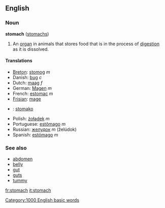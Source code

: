 ==English==
=== Noun ===
'''stomach''' ([[stomachs]])

#An [[organ]] in animals that stores food that is in the process of [[digestion]] as it is dissolved.

==== Translations ====
*[[Breton]]: [[stomog]] ''m''
*Danish: [[bug]] ''c''
*Dutch: [[maag]] ''f''
*German: [[Magen]] ''m''
*French: [[estomac]] ''m''
*[[Frisian]]: [[mage]]
*{{io}} : [[stomako]]
*Polish: [[żołądek]] ''m''
*Portuguese: [[estômago]] ''m''
*Russian: [[желудок]] ''m'' (želúdok)
*Spanish: [[estómago]] ''m''

===See also===
*[[abdomen]]
*[[belly]]
*[[gut]]
*[[guts]]
*[[tummy]]

[[Category:1000 English basic words]]

[[fr:stomach]]
[[it:stomach]]